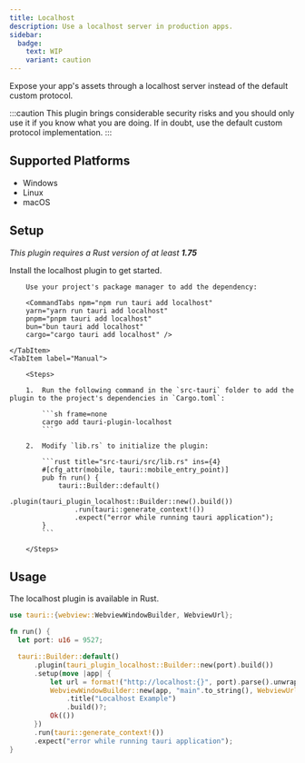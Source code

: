 ```yaml
---
title: Localhost
description: Use a localhost server in production apps.
sidebar:
  badge:
    text: WIP
    variant: caution
---
```



<PluginLinks plugin="localhost" showJsLinks={false} />

Expose your app's assets through a localhost server instead of the default custom protocol.

:::caution
This plugin brings considerable security risks and you should only use it if you know what you are doing. If in doubt, use the default custom protocol implementation.
:::

## Supported Platforms

- Windows
- Linux
- macOS

## Setup

_This plugin requires a Rust version of at least **1.75**_

Install the localhost plugin to get started.

<Tabs>
    <TabItem label="Automatic">

        Use your project's package manager to add the dependency:

        <CommandTabs npm="npm run tauri add localhost"
        yarn="yarn run tauri add localhost"
        pnpm="pnpm tauri add localhost"
        bun="bun tauri add localhost"
        cargo="cargo tauri add localhost" />

    </TabItem>
    <TabItem label="Manual">

        <Steps>

        1.  Run the following command in the `src-tauri` folder to add the plugin to the project's dependencies in `Cargo.toml`:

            ```sh frame=none
            cargo add tauri-plugin-localhost
            ```

        2.  Modify `lib.rs` to initialize the plugin:

            ```rust title="src-tauri/src/lib.rs" ins={4}
            #[cfg_attr(mobile, tauri::mobile_entry_point)]
            pub fn run() {
                tauri::Builder::default()
                    .plugin(tauri_plugin_localhost::Builder::new().build())
                    .run(tauri::generate_context!())
                    .expect("error while running tauri application");
            }
            ```

        </Steps>

</TabItem>
</Tabs>

## Usage

The localhost plugin is available in Rust.

```rust title="src-tauri/src/lib.rs" {4} {7-14}
use tauri::{webview::WebviewWindowBuilder, WebviewUrl};

fn run() {
  let port: u16 = 9527;

  tauri::Builder::default()
      .plugin(tauri_plugin_localhost::Builder::new(port).build())
      .setup(move |app| {
          let url = format!("http://localhost:{}", port).parse().unwrap();
          WebviewWindowBuilder::new(app, "main".to_string(), WebviewUrl::External(url))
              .title("Localhost Example")
              .build()?;
          Ok(())
      })
      .run(tauri::generate_context!())
      .expect("error while running tauri application");
}
```
